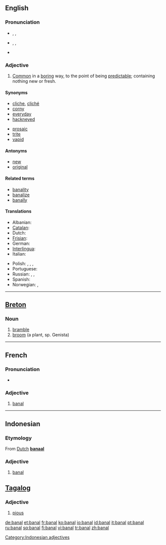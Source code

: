 ==English==

===Pronunciation===
* {{enPR|bə-näl'}}, {{IPA|/bəˈnɑːl/}}, {{SAMPA|/b@"nA:l/}}
*: {{rhymes|ɑːl}}
* {{enPR|bān'əl}}, {{IPA|/ˈbeɪnəl/}}, {{SAMPA|/"beIn@l/}}
*: {{rhymes|eɪnəl}}
* {{audio|en-uk-banal.ogg|Audio (UK)}}

===Adjective===
{{en-adj}}

# [[common|Common]] in a [[boring]] way, to the point of being [[predictable]]; containing nothing new or fresh.

====Synonyms====
{{top2}}
* [[cliche]], [[cliché]]
* [[corny]]
* [[everyday]]
* [[hackneyed]]
{{mid2}}
* [[prosaic]]
* [[trite]]
* [[vapid]]
{{bottom}}

====Antonyms====
* [[new]]
* [[original]]

====Related terms====
* [[banality]]
* [[banalize]]
* [[banally]]

====Translations====
{{trans-top}}
* Albanian: {{t|sq|banal}}
* [[Catalan]]: {{t|ca|banal|m|f}}
* Dutch: {{t|nl|banaal}}
* [[Frisian]]: {{t|fy|plat}}
* German: {{t|de|banal}}
* [[Interlingua]]: {{t|ia|banal}}
* Italian: {{t|it|banale}}
{{trans-mid}}
* Polish: {{t|pl|banalny|m}}, {{t|pl|banalna|f}}, {{t|pl|banalne|n}}, {{t|pl|banalni|p}}
* Portuguese: {{t|pt|banal|m|f}}
* Russian: {{t|ru|банальный|tr=banál’nyj}}, {{t|ru|избитый|tr=izbítyj}}, {{t|ru|пошлый}}
* Spanish: {{t|es|banal|m|f}}
* Norwegian: {{t|no|banal|m|f}}, {{t|no|banalt}}
{{trans-bottom}}

----

==[[Breton]]==

===Noun===
{{infl|br|noun|g=m}}

# [[bramble]]
# [[broom]] (a plant, sp. Genista)

----

==French==

===Pronunciation===
* {{IPA|/ba.nal/}}

===Adjective===
{{infl|fr|adjective}}

# [[banal#English|banal]]

----

==Indonesian==

===Etymology===
From [[w:Dutch language|Dutch]] '''[[banaal]]'''

===Adjective===
{{infl|adj|lang=id}}

# [[#English|banal]]

[[Category:Indonesian adjectives]]

==[[Tagalog]]==

===Adjective===
{{infl|tl|adjective}}

# [[pious]]

[[de:banal]]
[[et:banal]]
[[fr:banal]]
[[ko:banal]]
[[io:banal]]
[[id:banal]]
[[it:banal]]
[[pt:banal]]
[[ru:banal]]
[[sq:banal]]
[[fi:banal]]
[[vi:banal]]
[[tr:banal]]
[[zh:banal]]